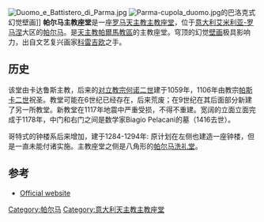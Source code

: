 {{coord|44|48|12|N|10|19|52|E|type:landmark|display=title}}
[[Image:Duomo_e_Battistero_di_Parma.jpg|thumb]]
[[Image:Parma-cupola_duomo.jpg|thumb]]的巴洛克式幻觉壁画]]
'''帕尔马主教座堂'''是一座[[罗马天主教|罗马天主教]][[主教座堂|主教座堂]]，位于[[意大利|意大利]][[艾米利亚-罗马涅|艾米利亚-罗马涅]]大区的[[帕尔马_(意大利)|帕尔马]]。是[[天主教帕爾馬教區|天主教帕爾馬教區]]的主教座堂。穹顶的幻觉[[壁画|壁画]]极具影响力，出自文艺复兴画家[[科雷吉欧|科雷吉欧]]之手。

==历史==
该堂由卡达鲁斯主教，后来的[[对立教宗何诺二世|对立教宗何诺二世]]建于1059年，1106年由教宗[[帕斯卡二世|帕斯卡二世]]祝圣。教堂可能在6世纪已经存在，后来荒废；在9世纪在其后面部分新建了另一所教堂。新教堂在1117年地震中严重受损，不得不重建。宽阔的立面立面完成于1178年，中门和右门之间是数学家Biagio Pelacani的墓（1416去世）。

哥特式的钟楼系后来增加，建于1284-1294年: 原计划在左侧也建造一座钟楼，但是一直未能付诸实施。主教座堂之侧是八角形的[[帕尔马洗礼堂|帕尔马洗礼堂]]。

==参考==
{{commons-inline|Parma cathedral}}
*[http://www.cattedrale.parma.it/ Official website] {{Wayback|url=http://www.cattedrale.parma.it/ |date=20160205084859 }}
{{Authority control}}
[[Category:帕尔马|Category:帕尔马]]
[[Category:意大利天主教主教座堂|Category:意大利天主教主教座堂]]